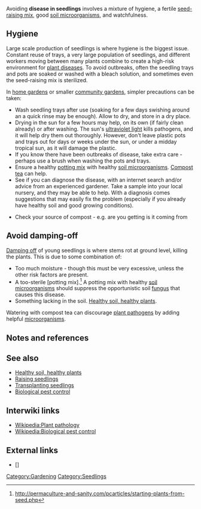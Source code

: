 Avoiding '''disease in seedlings''' involves a mixture of hygiene, a fertile [[seed-raising mix]], good [[soil microorganisms]], and watchfulness.

== Hygiene ==

Large scale production of seedlings is where hygiene is the biggest issue. Constant reuse of trays, a very large population of seedlings, and different workers moving between many plants combine to create a high-risk environment for [[plant diseases]]. To avoid outbreaks, often the seedling trays and pots are soaked or washed with a bleach solution, and sometimes even the seed-raising mix is sterilized. 

In [[home gardens]] or smaller [[community gardens]], simpler precautions can be taken:
* Wash seedling trays after use (soaking for a few days swishing around an a quick rinse may be enough). Allow to dry, and store in a dry place.
* Drying in the sun for a few hours may help, on its own (if fairly clean already) or after washing. The sun's [[ultraviolet light]] kills pathogens, and it will help dry them out thoroughly. However, don't leave plastic pots and trays out for days or weeks under the sun, or under a midday tropical sun, as it will damage the plastic.
* If you know there have been outbreaks of disease, take extra care - perhaps use a brush when washing the pots and trays. 
* Ensure a healthy [[potting mix]] with healthy [[soil microorganisms]]. [[Compost tea]] can help.
* See if you can diagnose the disease, with an internet search and/or advice from an experienced gardener. Take a sample into your local nursery, and they may be able to help. With a diagnosis comes suggestions that may easily fix the problem (especially if you already have healthy soil and good growing conditions).

* Check your source of compost - e.g. are you getting is it coming from 

== Avoid damping-off ==

[[Damping off]] of young seedlings is where stems rot at ground level, killing the plants. This is due to some combination of:
* Too much moisture - though this must be very excessive, unless the other risk factors are present.
* A too-sterile [potting mix].<ref>http://permaculture-and-sanity.com/pcarticles/starting-plants-from-seed.php</ref> A potting mix with healthy [[soil microorganisms]] should suppress the opportunistic soil [[fungus]] that causes this disease. 
* Something lacking in the soil. [[Healthy soil, healthy plants]].

Watering with compost tea can discourage [[plant pathogens]] by adding helpful [[microorganisms]].

== Notes and references ==
{{reflist}}

== See also ==

* [[Healthy soil, healthy plants]]
* [[Raising seedlings]]
* [[Transplanting seedlings]]
* [[Biological pest control]]

== Interwiki links ==

* [[Wikipedia:Plant pathology]]
* [[Wikipedia:Biological pest control]]

== External links ==
{{add links}}

* [] 

{{stub}}

[[Category:Gardening]]
[[Category:Seedlings]]